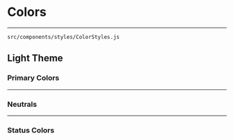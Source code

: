 
<Meta title="Styles/Colors"/>

# Colors
---

```
src/components/styles/ColorStyles.js
```

## Light Theme

### Primary Colors

<Preview withToolbar>
    <ColorPalette>
        <ColorItem title="primary-100" subtitle="pruple" colors={['#7835AC']}/>
        <ColorItem title="primary-100-dark" subtitle="dark purple" colors={['#57267D']}/>
        <ColorItem title="primary-100-lighter" subtitle="light purple" colors={['#9463BA']}/>
        <ColorItem title="primary-100-lightest" subtitle="lightest purple" colors={['#B382D9']}/>
        <ColorItem title="primary-200" subtitle="turquoise" colors={['#17A398']}/>
        <ColorItem title="primary-300" subtitle="red" colors={['#FF1F57']}/>
        <ColorItem title="primary-400" subtitle="yellow" colors={['#F5FF70']}/>
    </ColorPalette>
</Preview>

---

### Neutrals

<Preview withToolbar>
    <ColorPalette>
        <ColorItem title="neutral-100" subtitle="while" colors={['#ffffff']}/>
        <ColorItem title="neutral-200" subtitle="lightest gray" colors={['#CCCCCC']}/>
        <ColorItem title="neutral-300" subtitle="light gray" colors={['#858585']}/>
        <ColorItem title="neutral-400" subtitle="gray" colors={['#5C5C5C']}/>
        <ColorItem title="neutral-500" subtitle="dark gray" colors={['#333333']}/>
        <ColorItem title="neutral-600" subtitle="black" colors={['#000000']}/>
    </ColorPalette>
</Preview>

---

### Status Colors

<Preview withToolbar>
    <ColorPalette>
        <ColorItem title="success-100" subtitle="light turquoise" colors={['#17A398']}/>
        <ColorItem title="success-200" subtitle="turquoise" colors={['#127D74']}/>
        <ColorItem title="success-300" subtitle="dark turquoise" colors={['#0D5953']}/>
        <ColorItem title="error-100" subtitle="light red" colors={['#FF1F57']}/>
        <ColorItem title="error-200" subtitle="red" colors={['#F5003D']}/>
        <ColorItem title="error-300" subtitle="dark red" colors={['#CC0033']}/>
        <ColorItem title="warning-100" subtitle="light yellow" colors={['#F5FF70']}/>
        <ColorItem title="warning-200" subtitle="yellow" colors={['#EFFF0A']}/>
        <ColorItem title="warning-300" subtitle="dark yellow" colors={['#D1E000']}/>
    </ColorPalette>
</Preview>

